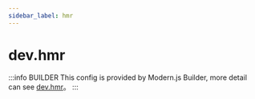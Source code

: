 ```yaml
---
sidebar_label: hmr
---
```


# dev.hmr

:::info BUILDER
This config is provided by Modern.js Builder, more detail can see [dev.hmr](https://modernjs.dev/builder/en/api/config-dev.html#dev-hmr)。
:::


<Main />
